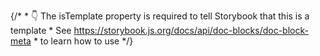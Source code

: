 
{/*
	* 👇 The isTemplate property is required to tell Storybook that this is a template
	* See https://storybook.js.org/docs/api/doc-blocks/doc-block-meta
	* to learn how to use
*/}

<Meta isTemplate />

<Title />

Badge component for displaying short status text, labels, or counts.

The Badge component is designed to highlight important information such as status, notifications, or categories. It supports various visual styles and can be used as interactive elements when combined with `asChild`.

## Features
- Multiple visual variants (filled, outline, destructive, secondary)
- Color palette support for theming
- Interactive capabilities with `asChild` prop
- Icon support with proper spacing
- Accessible focus states

## Usage
```tsx
import { Badge } from '@repo/ui/components/Badge';

// Basic badge
<Badge>New</Badge>

// With icon
<Badge>
	<Tag />
	Category
</Badge>

// As interactive element
<Badge asChild>
	<Link to="/tags">View Tags</Link>
</Badge>
```

<Primary />

## Inputs

The component accepts the following inputs (props):

<Controls />

---

## Additional variations

Listed below are additional variations of the component.

<Stories />